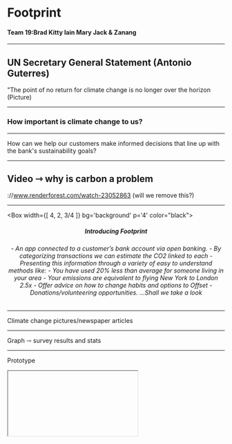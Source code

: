 



# Footprint
#### Team 19:Brad Kitty Iain Mary Jack & Zanang
---

## UN Secretary General Statement (Antonio Guterres)
"The point of no return for climate change is no longer over the horizon 
(Picture)

---

### How important is climate change to us?

---

How can we help our customers make informed decisions that line up with the bank's sustainability goals?


---

## Video ⇾ why is carbon a problem
://www.renderforest.com/watch-23052863
(will we remove this?)

---
<Box 
  width={[ 4, 2, 3/4 ]} bg='background' p='4' color="black">
    <center>
      <h5>Introducing Footprint
        <h5>
<h6> - An app connected to a customer’s bank account via open banking. 
- By categorizing transactions we can estimate the CO2 linked to each 
- Presenting this information through a variety of easy to understand methods like:
  - You have used 20% less than average for someone living in your area 
  -  Your emissions are equivalent to flying New York to London 2.5x  
- Offer advice on how to change habits and options to Offset
  - Donations/volunteering opportunities. ...Shall we take a look</h6>
    </center>    
</Box>

---

Climate change pictures/newspaper articles

---

Graph ⇾ survey results and stats

---

Prototype
<Iframe />

---

Problem statement:"how can we show our customers their level of environmental efficiency, making sure we give them accurate data?" (reword)

---

## Feedback

- Consumer feedback on MVP
- Sustainability team ⇾ quotes? On Screen
- Comms with working group? ⇾ do we want to include?
- Other feedback?

---

## Business Model/ roadmap
- Cost of setup
- Budget
- Risks
- The ask

---

## Areas of Opportunity
Education
Market Scope
Stakeholder Engagement & Net Promoter Score
Intersector Collaborator
RBS Vision = Purpose Led Bank

---

## What's the Reach?
<Box
  p={4}
  fontSize={4}
  width={[ 1, 1, 4/5 ]}
  color='black'
  bg='green'>
  Bank of Aland
  90,000 customers 
  2016: Introduced the Aland Index
  2 years on improved their carbon footprint by 14%
</Box>

<Box
  p={4}
  fontSize={4}
  width={[ 1, 1, 4/5 ]}
  color='black'
  bg='yellow'>
Royal Bank of Scotland
18.9million customers across the globe 
Core strengths: digitalisation, understanding customer, education enterprise and sustainability
 = far reaching success
</Box>

<Box
  p={4}
  fontSize={4}
  width={[ 1, 1, 4/5 ]}
  color='black'
  bg='orange'>
  Sustainability Workplace Live-November 2019
  Simon Watson and Carbon
</Box>


---

## How would Footprints fit within the external operating environment?
-United Nations sustainable development goals
-Sustainable Brands Index 2019

---

## How would Footprints fit within the internal operating environment?
- Reduce the environmental impact of serving our customers by 2020
- Reduce the environmental impact of our own operations
- Do this by engaging with our colleagues and suppliers

---

RBS always back the power of the entrepreneur and inventor to find solutions to tricky problems. 

Why should the fight between carbon and climate change be any different?

---

## Q&A

---
